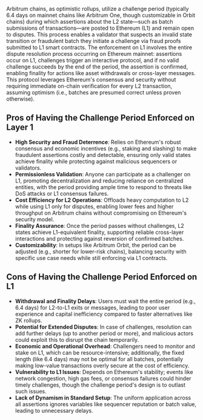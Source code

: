 Arbitrum chains, as optimistic rollups, utilize a challenge period (typically 6.4 days on mainnet chains like Arbitrum One, though customizable in Orbit chains) during which assertions about the L2 state—such as batch submissions of transactions—are posted to Ethereum (L1) and remain open to disputes. This process enables a validator that suspects an invalid state transition or fraudulent batch they initiate a challenge via fraud proofs submitted to L1 smart contracts. The enforcement on L1 involves the entire dispute resolution process occurring on Ethereum mainnet: assertions occur on L1, challenges trigger an interactive protocol, and if no valid challenge succeeds by the end of the period, the assertion is confirmed, enabling finality for actions like asset withdrawals or cross-layer messages. This protocol leverages Ethereum's consensus and security without requiring immediate on-chain verification for every L2 transaction, assuming optimism (i.e., batches are presumed correct unless proven otherwise).

## Pros of Having the Challenge Period Enforced on Layer 1

- **High Security and Fraud Deterrence**: Relies on Ethereum's robust consensus and economic incentives (e.g., staking and slashing) to make fraudulent assertions costly and detectable, ensuring only valid states achieve finality while protecting against malicious sequencers or validators.
- **Permissionless Validation**: Anyone can participate as a challenger on L1, promoting decentralization and reducing reliance on centralized entities, with the period providing ample time to respond to threats like DoS attacks or L1 consensus failures.
- **Cost Efficiency for L2 Operations**: Offloads heavy computation to L2 while using L1 only for disputes, enabling lower fees and higher throughput on Arbitrum chains without compromising on Ethereum's security model.
- **Finality Assurance**: Once the period passes without challenges, L2 states achieve L1-equivalent finality, supporting reliable cross-layer interactions and protecting against reversion of confirmed batches.
- **Customizability**: In setups like Arbitrum Orbit, the period can be adjusted (e.g., shorter for lower-risk chains), balancing security with specific use case needs while still enforcing via L1 contracts.

## Cons of Having the Challenge Period Enforced on L1

- **Withdrawal and Finality Delays**: Users must wait the entire period (e.g., 6.4 days) for L2-to-L1 exits or messages, leading to poor user experience and capital inefficiency compared to faster alternatives like ZK rollups.
- **Potential for Extended Disputes**: In case of challenges, resolution can add further delays (up to another period or more), and malicious actors could exploit this to disrupt the chain temporarily.
- **Economic and Operational Overhead**: Challengers need to monitor and stake on L1, which can be resource-intensive; additionally, the fixed length (like 6.4 days) may not be optimal for all batches, potentially making low-value transactions overly secure at the cost of efficiency.
- **Vulnerability to L1 Issues**: Depends on Ethereum's stability; events like network congestion, high gas fees, or consensus failures could hinder timely challenges, though the challenge period's design is to outlast such issues.
- **Lack of Dynamism in Standard Setup**: The uniform application across all assertions ignores variables like sequencer reputation or batch value, leading to unnecessary delays.
